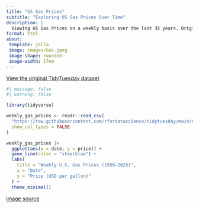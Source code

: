 ```yaml
---
title: "US Gas Prices"
subtitle: "Exploring US Gas Prices Over Time"
description: |
  Viewing US Gas Prices on a weekly basis over the last 35 years. Original Author: Jon Harmon, Data Science Learning Community. 
format: html
about:
 template: jolla
 image: images/Gas.jpeg 
 image-shape: rounded
 image-width: 17em
---
```


[View the original TidyTuesday dataset](https://github.com/rfordatascience/tidytuesday/blob/main/data/2025/2025-07-01/readme.md)

```r
#| message: false
#| warning: false

library(tidyverse)

weekly_gas_prices <- readr::read_csv(
  "https://raw.githubusercontent.com/rfordatascience/tidytuesday/main/data/2025/2025-07-01/weekly_gas_prices.csv",
  show_col_types = FALSE
)

weekly_gas_prices |>
  ggplot(aes(x = date, y = price)) +
  geom_line(color = "steelblue") +
  labs(
    title = "Weekly U.S. Gas Prices (1990–2025)",
    x = "Date",
    y = "Price (USD per gallon)"
  ) +
  theme_minimal()
```

[image source](https://www.cnbc.com/2014/08/25/survey-us-gas-prices-down-4-cents-per-gallon.html)
